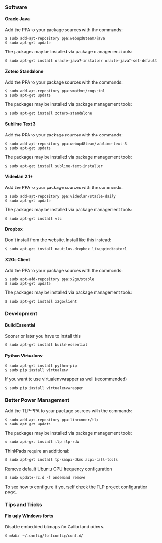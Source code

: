 === Software ===

==== Oracle Java ====

Add the PPA to your package sources with the commands:
 $ sudo add-apt-repository ppa:webupd8team/java
 $ sudo apt-get update

The packages may be installed via package management tools:
 $ sudo apt-get install oracle-java7-installer oracle-java7-set-default

==== Zotero Standalone ====

Add the PPA to your package sources with the commands:
 $ sudo add-apt-repository ppa:smathot/cogscinl
 $ sudo apt-get update

The packages may be installed via package management tools:
 $ sudo apt-get install zotero-standalone

==== Sublime Text 3 ====

Add the PPA to your package sources with the commands:
 $ sudo add-apt-repository ppa:webupd8team/sublime-text-3
 $ sudo apt-get update

The packages may be installed via package management tools:
 $ sudo apt-get install sublime-text-installer

==== Videolan 2.1+ ====

Add the PPA to your package sources with the commands:
 $ sudo add-apt-repository ppa:videolan/stable-daily
 $ sudo apt-get update

The packages may be installed via package management tools:
 $ sudo apt-get install vlc

==== Dropbox ====

Don't install from the website. Install like this instead:

 $ sudo apt-get install nautilus-dropbox libappindicator1

==== X2Go Client ====

Add the PPA to your package sources with the commands:
 $ sudo apt-add-repository ppa:x2go/stable
 $ sudo apt-get update

The packages may be installed via package management tools:
 $ sudo apt-get install x2goclient

=== Development ===

==== Build Essential ====

Sooner or later you have to install this.

 $ sudo apt-get install build-essential

==== Python Virtualenv ====

 $ sudo apt-get install python-pip
 $ sudo pip install virtualenv

If you want to use virtualenvwrapper as well (recommended)
 $ sudo pip install virtualenvwrapper

=== Better Power Management ===

Add the TLP-PPA to your package sources with the commands:
 $ sudo add-apt-repository ppa:linrunner/tlp
 $ sudo apt-get update

The packages may be installed via package management tools:
 $ sudo apt-get install tlp tlp-rdw

ThinkPads require an additional:
 $ sudo apt-get install tp-smapi-dkms acpi-call-tools

Remove default Ubuntu CPU frequency configuration

 $ sudo update-rc.d -f ondemand remove

To see how to configure it yourself check the TLP project configuration page[http://linrunner.de/en/tlp/docs/tlp-linux-advanced-power-management.html#configuration]

=== Tips and Tricks ===

==== Fix ugly Windows fonts ====

Disable embedded bitmaps for Calibri and others.

 $ mkdir ~/.config/fontconfig/conf.d/

{{hc|~/.config/fontconfig/conf.d/20-no-embedded.conf|2=<nowiki>
<?xml version="1.0"?>
<!DOCTYPE fontconfig SYSTEM "fonts.dtd">
<fontconfig>
  <match target="font">
    <edit name="embeddedbitmap" mode="assign">
      <bool>false</bool>
    </edit>
  </match>
</fontconfig>
</nowiki>
}}